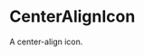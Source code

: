 
<Meta
  title="svg/icon/CenterAlignIcon"
  component={CenterAlignIcon}
  decorators={[withA11y]}
/>

# CenterAlignIcon

<Subtitle>A center-align icon.</Subtitle>

<Preview>
  <Story name="24x24">
    <CenterAlignIcon style={{ height: "24px", width: "24px" }} />
  </Story>
</Preview>
